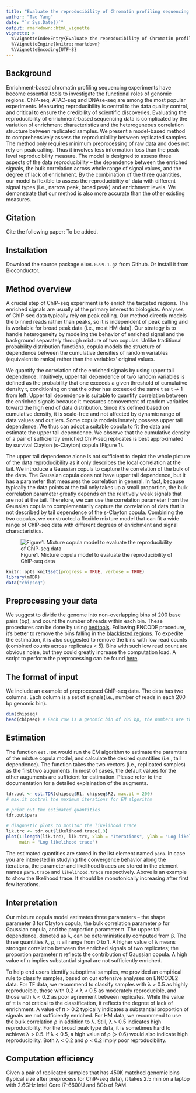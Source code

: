 ---
title: "Evaluate the reproducibility of Chromatin profiling sequencing experiments with `mTDR`"
author: "Tao Yang"
date: "`r Sys.Date()`"
output: rmarkdown::html_vignette
vignette: >
  %\VignetteIndexEntry{Evaluate the reproducibility of Chromatin profiling sequencing experiments with `mTDR`}
  %\VignetteEngine{knitr::rmarkdown}
  %\VignetteEncoding{UTF-8}
---

## Background
Enrichment-based chromatin profiling sequencing experiments have become essential
tools to investigate the functional roles of genomic regions. ChIP-seq, ATAC-seq 
and DNAse-seq are among the most popular experiments. Measuring reproducibility 
is central to the data quality control, and critical to ensure the credibility of
scientific discoveries. Evaluating the reproducibility of enrichment-based 
sequencing data is complicated by the variation of enrichment characteristics 
and the heterogeneous correlation structure between replicated samples. We 
present a model-based method to comprehensively assess the reproducibility 
between replicated samples. The method only requires minimum preprocessing of raw
data and does not rely on peak calling. Thus it involves less information loss 
than the peak level reproducibility measure. The model is designed to assess three
aspects of the data reproducibility – the dependence between the enriched signals, 
the bulk correlation across whole range of signal values, and the degree of lack 
of enrichment. By the combination of the three quantities, our model is flexible 
to assess the reproducibility of data with different signal types (i.e., narrow 
peak, broad peak) and enrichment levels. We demonstrate that our method is also 
more accurate than the other existing measures.

## Citation

Cite the following paper: To be added.


## Installation

Download the source package `mTDR.0.99.1.gz` from Github.
Or install it from Bioconductor.

## Method overview

A crucial step of ChIP-seq experiment is to enrich the targeted regions. 
The enriched signals are usually of the primary interest to biologists. 
Analyses of ChIP-seq data typically rely on peak calling. Our method 
directly models the binned reads rather than peaks, so it is independent
of peak calling and is workable for broad peak data (i.e., most HM data).
Our strategy is to handle heterogeneity by modeling the behavior of 
enriched signal and the background separately through mixture of two 
copulas. Unlike traditional probability distribution functions, copula 
models the structure of dependence between the cumulative densities of 
random variables (equivalent to ranks) rather than the variables' 
original values.

  We quantify the correlation of the enriched signals by using upper tail 
dependence. Intuitively, upper tail dependence of two random variables 
is defined as the probability that one exceeds a given threshold of 
cumulative density t, conditioning on that the other has exceeded the 
same t as t → 1 from left. Upper tail dependence is suitable to quantify 
correlation between the enriched signals because it measures comovement 
of random variables toward the high end of data distribution. Since it's 
defined based on cumulative density, it is scale-free and not affected 
by dynamic range of data values and outliers. Some copula models innately 
possess upper tail dependence. We thus can adopt a suitable copula to fit
the data and estimate the upper tail dependence.  We observe that the 
cumulative density of a pair of sufficiently enriched ChIP-seq replicates
is best approximated by survival Clayton (s-Clayton) copula (Figure 1). 

  The upper tail dependence alone is not sufficient to depict the whole 
picture of the data reproducibility as it only describes the local 
correlation at the tail. We introduce a Gaussian copula to capture the
correlation of the bulk of the data. The Gaussian copula does not have 
upper tail dependence, but it has a parameter that measures the 
correlation in general. In fact, because typically the data points at
the tail only takes up a small proportion, the bulk correlation parameter
greatly depends on the relatively weak signals that are not at the tail. 
Therefore, we can use the correlation parameter from the Gaussian copula
to complementarily capture the correlation of data that is not described 
by tail dependence of the s-Clayton copula. Combining the two copulas, 
we constructed a flexible mixture model that can fit a wide range of 
ChIP-seq data with different degrees of enrichment and signal 
characteristics.


![Figure1. Mixture copula model to evaluate the reproducibility of ChIP-seq data](https://github.com/MonkeyLB/mTDR/blob/master/vignettes/Figure1.JPG)

```{r load_packages, include=FALSE}
knitr::opts_knit$set(progress = TRUE, verbose = TRUE)
library(mTDR)
data("chipseq")
```

## Preprocessing your data
We suggest to divide the genome into non-overlapping bins of 200 base pairs (bp), 
and count the number of reads within each bin. These procedures can be done by 
using [bedtools](http://bedtools.readthedocs.io/en/latest/). Following ENCODE 
procedure, it's better to remove the bins falling in the [blacklisted regions](https://www.encodeproject.org/annotations/ENCSR636HFF/). 
To expedite the estimation, it is also suggested to remove the bins with 
low read counts (combined counts across replicates < 5). Bins with such low read
count are obvious noise, but they could greatly increase the computation load.
A script to perform the preprocessing can be found [here]().


## The format of input

We include an example of preprocessed ChIP-seq data. The data has two columns. Each 
column is a set of signals(i.e., number of reads in each 200 bp genomic bin). 

```{r, comment = NULL}
dim(chipseq)
head(chipseq) # Each row is a genomic bin of 200 bp, the numbers are the read counts
```

## Estimation

The function `est.TDR` would run the EM algorithm to estimate the paramters of the 
mixtue copula model, and calculate the desired quantities (i.e., tail dependence).
The function takes the two vectors (i.e., replicated samples) as the first two 
auguments. In most of cases, the default values for the other auguments are 
sufficient for estimation. Please refer to the documentation for a detailed 
explaination of the augments.

```{r, comment = NULL}
tdr.out <- est.TDR(chipseq$R1, chipseq$R2, max.it = 200)
# max.it control the maximum iterations for EM algorithm

# print out the estimated quantities
tdr.out$para

# diagnostic plots to monitor the likelihood trace
lik.trc <- tdr.out$likelihood.trace[,3]
plot(1:length(lik.trc), lik.trc, xlab = "Iterations", ylab = "Log likelihood",
     main = "Log likelihood trace")
```

The estimated quantities are stored in the list element named `para`. In case you
are interested in studying the convergence behavior along the iterations, the
parameter and likelihood traces are stored in the element names `para.trace` and
`likelihood.trace` respectively. Above is an example to show the likelihood trace.
It should be monotonically increasing after first few iterations.

## Interpretation

Our mixture copula model estimates three parameters – the shape parameter β 
for Clayton copula, the bulk correlation parameter ρ for Gaussian copula, 
and the proportion parameter π. The upper tail dependence, denoted as λ, 
can be deterministically computed from β. The three quantities λ, ρ, π all range 
from 0 to 1. A higher value of  λ means stronger correlation between the 
enriched signals of two replicates; the proportion parameter π reflects 
the contribution of Gaussian copula. A high value of π implies substantial 
signal are not sufficiently enriched.

To help end users identify suboptimal samples, we provided an empirical rule 
to classify samples, based on our extensive analyses on ENCODE2 data. For 
TF data, we recommend to classify samples with λ > 0.5 as highly reproducible,
those with 0.2 < λ < 0.5 as moderately reproducible, and those with λ < 0.2 as
poor agreement between replicates. While the value of π is not critical to the
classification, it reflects the degree of lack of enrichment. A value of π > 0.2
typically indicates a substantial proportion of signals are not sufficiently 
enriched. For HM data, we recommend to use the bulk correlation ρ in addition 
to λ. Still, λ > 0.5 indicates high reproducibility. For the broad peak type 
data, it is sometimes hard to achieve λ > 0.5. If λ < 0.5, a high value of 
ρ (> 0.6) would also indicate high reproducibility. Both λ < 0.2 and ρ < 0.2 
imply poor reproducibility.

## Computation efficiency

Given a pair of replicated samples that has 450K matched genomic bins (typical
size after preprocess for ChIP-seq data), it takes 2.5 min on a laptop with 
2.6GHz Intel Core i7-6600U and 8Gb of RAM.
